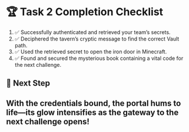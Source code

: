 # 🏆 Task 2 Completion Checklist
1. ✅ Successfully authenticated and retrieved your team’s secrets.
2. ✅ Deciphered the tavern’s cryptic message to find the correct Vault path.
3. ✅ Used the retrieved secret to open the iron door in Minecraft.
4. ✅ Found and secured the mysterious book containing a vital code for the next challenge.

## 📌 Next Step
## With the credentials bound, the portal hums to life—its glow intensifies as the gateway to the next challenge opens!